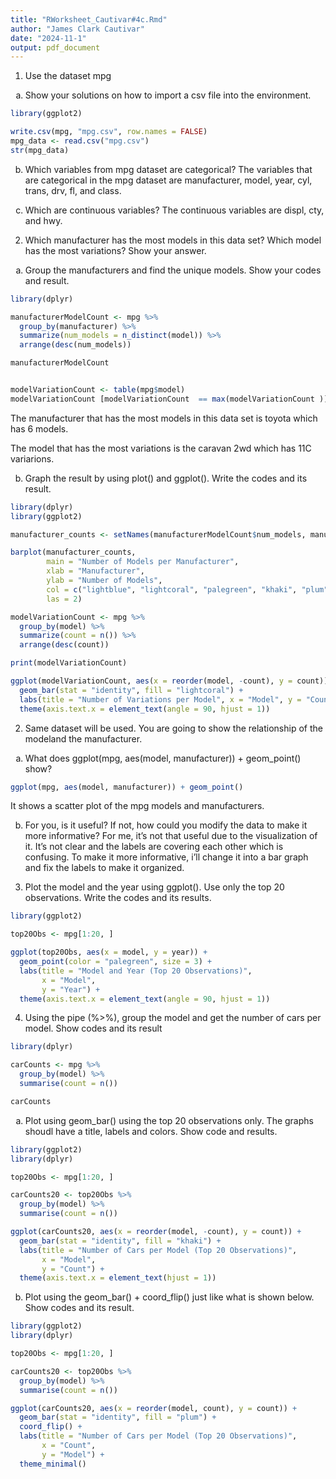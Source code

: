 ```yaml
---
title: "RWorksheet_Cautivar#4c.Rmd"
author: "James Clark Cautivar"
date: "2024-11-1"
output: pdf_document
---
```

1. Use the dataset mpg
a. Show your solutions on how to import a csv file into the environment.
```r
library(ggplot2)

write.csv(mpg, "mpg.csv", row.names = FALSE)
mpg_data <- read.csv("mpg.csv")
str(mpg_data)
```
b. Which variables from mpg dataset are categorical?
The variables that are categorical in the mpg dataset are manufacturer, model, year, cyl, trans, drv, fl, and class.

c. Which are continuous variables?
The continuous variables are displ, cty, and hwy.

2. Which manufacturer has the most models in this data set? Which model has the most variations? Show your answer.
a. Group the manufacturers and find the unique models. Show your codes and result.
```r
library(dplyr)

manufacturerModelCount <- mpg %>%
  group_by(manufacturer) %>%
  summarize(num_models = n_distinct(model)) %>%
  arrange(desc(num_models))

manufacturerModelCount


modelVariationCount <- table(mpg$model)
modelVariationCount [modelVariationCount  == max(modelVariationCount )]

```
The manufacturer that has the most models in this data set is toyota which has 6 models.

The model that has the most variations is the  caravan 2wd which has 11C variarions.

b. Graph the result by using plot() and ggplot(). Write the codes and its result.
```r
library(dplyr)
library(ggplot2)

manufacturer_counts <- setNames(manufacturerModelCount$num_models, manufacturerModelCount$manufacturer)

barplot(manufacturer_counts, 
        main = "Number of Models per Manufacturer",
        xlab = "Manufacturer",
        ylab = "Number of Models",
        col = c("lightblue", "lightcoral", "palegreen", "khaki", "plum"),
        las = 2)

modelVariationCount <- mpg %>%
  group_by(model) %>%
  summarize(count = n()) %>%
  arrange(desc(count))

print(modelVariationCount)

ggplot(modelVariationCount, aes(x = reorder(model, -count), y = count)) +
  geom_bar(stat = "identity", fill = "lightcoral") +
  labs(title = "Number of Variations per Model", x = "Model", y = "Count") +
  theme(axis.text.x = element_text(angle = 90, hjust = 1))
```

2. Same dataset will be used. You are going to show the relationship of the modeland the manufacturer.
a. What does ggplot(mpg, aes(model, manufacturer)) + geom_point() show?
```r
ggplot(mpg, aes(model, manufacturer)) + geom_point()
```
It shows a scatter plot of the mpg models and manufacturers.

b. For you, is it useful? If not, how could you modify the data to make it more informative?
For me, it's not that useful due to the visualization of it. It's not clear and the labels are covering each other which is confusing. To make it more informative, i'll change it into a bar graph and fix the labels to make it organized.

3. Plot the model and the year using ggplot(). Use only the top 20 observations. Write the codes and its results.
```r
library(ggplot2)

top20Obs <- mpg[1:20, ]

ggplot(top20Obs, aes(x = model, y = year)) +
  geom_point(color = "palegreen", size = 3) +
  labs(title = "Model and Year (Top 20 Observations)",
       x = "Model",
       y = "Year") +
  theme(axis.text.x = element_text(angle = 90, hjust = 1))
```

4. Using the pipe (%>%), group the model and get the number of cars per model. Show codes and its result
```r
library(dplyr)

carCounts <- mpg %>%
  group_by(model) %>%
  summarise(count = n())

carCounts
```
a. Plot using geom_bar() using the top 20 observations only. The graphs shoudl have a title, labels and colors. Show code and results.
```r
library(ggplot2)
library(dplyr)

top20Obs <- mpg[1:20, ]

carCounts20 <- top20Obs %>%
  group_by(model) %>%
  summarise(count = n())

ggplot(carCounts20, aes(x = reorder(model, -count), y = count)) +
  geom_bar(stat = "identity", fill = "khaki") +
  labs(title = "Number of Cars per Model (Top 20 Observations)",
       x = "Model",
       y = "Count") +
  theme(axis.text.x = element_text(hjust = 1))

```
b. Plot using the geom_bar() + coord_flip() just like what is shown below. Show codes and its result.
```r
library(ggplot2)
library(dplyr)

top20Obs <- mpg[1:20, ]

carCounts20 <- top20Obs %>%
  group_by(model) %>%
  summarise(count = n())

ggplot(carCounts20, aes(x = reorder(model, count), y = count)) +
  geom_bar(stat = "identity", fill = "plum") +
  coord_flip() +
  labs(title = "Number of Cars per Model (Top 20 Observations)",
       x = "Count",
       y = "Model") +
  theme_minimal()
```











